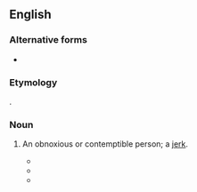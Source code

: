 ==English==

===Alternative forms===
* {{l|en|ass monkey}}

===Etymology===
{{shitgibbon|en|ass|monkey|nocat=1}}.

===Noun===
{{en-noun}}

# {{lb|en|North America|slang|pejorative}} An obnoxious or contemptible person; a [[jerk]].
#* {{quote-book|en|year=2000|author=Martin DiPietro|chapter=The Pull|title=Nest: 28 Tales of Pulp Fiction|url=http://books.google.com/books?id=8-Ktus3DJ3EC|page=72|isbn=0595140653
|passage="Look," said Mayer, suddenly nervous, "there's no sense in acting like complete '''ass monkeys''' over this. I'm sure we can reach a mutually beneficial settlement."}}
#* {{quote-book|en|year=2002|author=Brian Rockstroh|title=Far From Grace|url=http://books.google.com/books?id=YMG2M2bMBLkC|page=10|isbn=0595222307
|passage=“You little '''assmonkey'''!” The kid danced away to the front of the car.}}
#* {{quote-book|en|year=2004|author=Stacey Cochran|title=The Band|url=http://books.google.com/books?id=04WwRTaaoUAC|page=188|isbn=1411607589
|passage="God, love," I said, "Annnnnd ... trampolines!" ¶ "You are such an '''assmonkey'''."}}